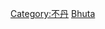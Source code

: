 {{Commons category|Districts of Bhutan}}
{{Catmore}}

[[Category:不丹|Category:不丹]]
[[Category:亞洲國家行政區劃|Bhuta]]